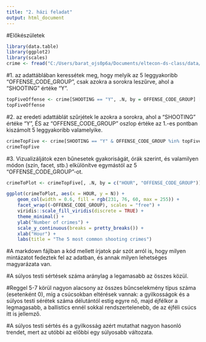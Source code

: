 ```yaml
---
title: "2. házi feladat"
output: html_document
---
```

#Előkészületek
```R
library(data.table)
library(ggplot2)
library(scales)
crime <- fread("C:/Users/barat_ojs0p6a/Documents/eltecon-ds-class/data/crime.csv")
```
#1. az adattáblában keressétek meg, hogy melyik az 5 leggyakoribb "OFFENSE_CODE_GROUP", csak azokra a sorokra leszűrve, ahol a "SHOOTING" értéke "Y".
```R
topFiveOffense <- crime[SHOOTING == "Y", .N, by = OFFENSE_CODE_GROUP] [order(-N)][1:5][[1]]
topFiveOffense
```
#2. az eredeti adattáblát szűrjétek le azokra a sorokra, ahol a "SHOOTING" értéke "Y", ÉS az "OFFENSE_CODE_GROUP" oszlop értéke az 1.-es pontban kiszámolt 5 leggyakoribb valamelyike.
```R

crimeTopFive <- crime[SHOOTING == "Y" & OFFENSE_CODE_GROUP %in% topFiveOffense]
crimeTopFive

```

#3. Vizualizáljátok ezen bűnesetek gyakoriságát, órák szerint, és valamilyen módon (szín, facet, stb.) elkülönítve egymástól az 5 "OFFENSE_CODE_GROUP"-ot.
```R
crimeToPlot <- crimeTopFive[, .N, by = c("HOUR", "OFFENSE_CODE_GROUP")]

ggplot(crimeToPlot, aes(x = HOUR, y = N)) +
    geom_col(width = 0.6, fill = rgb(231, 76, 60, max = 255)) +
    facet_wrap((~OFFENSE_CODE_GROUP), scales = "free") +
    viridis::scale_fill_viridis(discrete = TRUE) +
    theme_minimal() +
    ylab("Number of crimes") +
    scale_y_continuous(breaks = pretty_breaks()) +
    xlab("Hour") +
    labs(title = "The 5 most common shooting crimes")
```

#A markdown fájlban a kód mellett írjatok pár szót arról is, hogy milyen mintázatot fedeztek fel az adatban, és annak milyen lehetséges magyarázata van.

#A súlyos testi sértések száma aránylag a legamasabb az összes közül. 

#Reggel 5-7 körül nagyon alacsony az összes bűncselekmény típus száma (esetenként 0), míg a csúcsokban eltérések vannak: a gyilkosságok és a súlyos testi sérétek száma délutántól estig egyre nő, majd éjfélkor a legmagasabb, a ballistics ennél sokkal rendszertelenebb, de az éjféli csúcs itt is jellemző.

#A súlyos testi sértés és a gyilkosság azért mutathat nagyon hasonló trendet, mert az utóbbi az előbbi egy súlyosabb változata. 


